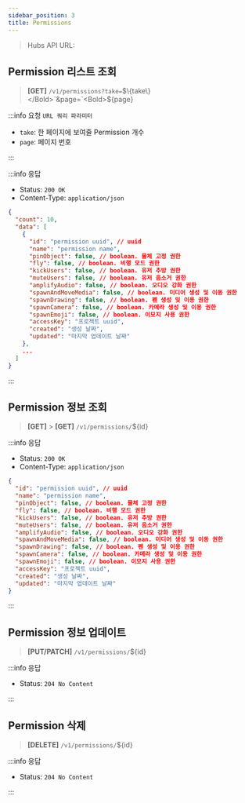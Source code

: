 ```yaml
---
sidebar_position: 3
title: Permissions
---
```



> Hubs API URL: <a><APIUrl /></a>

## Permission 리스트 조회

> **[GET]** `/v1/permissions?take=`<Bold>$\{take\}</Bold>`&page=`<Bold>$\{page\}</Bold>

:::info 요청 `URL 쿼리 파라미터`

- `take`: 한 페이지에 보여줄 Permission 개수
- `page`: 페이지 번호

:::

:::info 응답

- Status: `200 OK`
- Content-Type: `application/json`

```json
{
  "count": 10,
  "data": [
    {
      "id": "permission uuid", // uuid
      "name": "permission name",
      "pinObject": false, // boolean. 물체 고정 권한
      "fly": false, // boolean. 비행 모드 권한
      "kickUsers": false, // boolean. 유저 추방 권한
      "muteUsers": false, // boolean. 유저 음소거 권한
      "amplifyAudio": false, // boolean. 오디오 강화 권한
      "spawnAndMoveMedia": false, // boolean. 미디어 생성 및 이동 권한
      "spawnDrawing": false, // boolean. 펜 생성 및 이용 권한
      "spawnCamera": false, // boolean. 카메라 생성 및 이용 권한
      "spawnEmoji": false, // boolean. 이모지 사용 권한
      "accessKey": "프로젝트 uuid",
      "created": "생성 날짜",
      "updated": "마지막 업데이트 날짜"
    },
    ...
  ]
}
```

:::

## Permission 정보 조회

> **[GET]** > **[GET]** `/v1/permissions/`<Bold>$\{id\}</Bold>

:::info 응답

- Status: `200 OK`
- Content-Type: `application/json`

```json
{
  "id": "permission uuid", // uuid
  "name": "permission name",
  "pinObject": false, // boolean. 물체 고정 권한
  "fly": false, // boolean. 비행 모드 권한
  "kickUsers": false, // boolean. 유저 추방 권한
  "muteUsers": false, // boolean. 유저 음소거 권한
  "amplifyAudio": false, // boolean. 오디오 강화 권한
  "spawnAndMoveMedia": false, // boolean. 미디어 생성 및 이동 권한
  "spawnDrawing": false, // boolean. 펜 생성 및 이용 권한
  "spawnCamera": false, // boolean. 카메라 생성 및 이용 권한
  "spawnEmoji": false, // boolean. 이모지 사용 권한
  "accessKey": "프로젝트 uuid",
  "created": "생성 날짜",
  "updated": "마지막 업데이트 날짜"
}
```

:::

## Permission 정보 업데이트

> **[PUT/PATCH]** `/v1/permissions/`<Bold>$\{id\}</Bold>

:::info 응답

- Status: `204 No Content`

:::

## Permission 삭제

> **[DELETE]** `/v1/permissions/`<Bold>$\{id\}</Bold>

:::info 응답

- Status: `204 No Content`

:::
